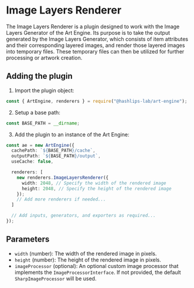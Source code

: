 
# Image Layers Renderer

The Image Layers Renderer is a plugin designed to work with the Image Layers Generator of the Art Engine. Its purpose is to take the output generated by the Image Layers Generator, which consists of item attributes and their corresponding layered images, and render those layered images into temporary files. These temporary files can then be utilized for further processing or artwork creation.

## Adding the plugin

1.  Import the plugin object:

```ts copy
const { ArtEngine, renderers } = require("@hashlips-lab/art-engine");
```

2. Setup a base path:

```ts copy
const BASE_PATH = __dirname;
```

3. Add the plugin to an instance of the Art Engine:

```ts copy
const ae = new ArtEngine({
  cachePath: `${BASE_PATH}/cache`,
  outputPath: `${BASE_PATH}/output`,
  useCache: false,

  renderers: [
    new renderers.ImageLayersRenderer({
      width: 2048, // Specify the width of the rendered image
      height: 2048, // Specify the height of the rendered image
    });
    // Add more renderers if needed...
  ]

  // Add inputs, generators, and exporters as required...
});
```

## Parameters

- `width` (number): The width of the rendered image in pixels.
- `height` (number): The height of the rendered image in pixels.
- `imageProcessor` (optional): An optional custom image processor that implements the `ImageProcessorInterface`. If not provided, the default `SharpImageProcessor` will be used.
